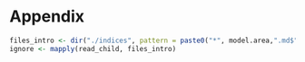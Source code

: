 # Appendix


```r
files_intro <- dir("./indices", pattern = paste0("*", model.area,".md$"), full.names = TRUE)
ignore <- mapply(read_child, files_intro)
```